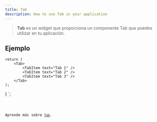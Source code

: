 ```yaml
---
title: Tab
description: How to use Tab in your application
---
```



> **Tab** es un widget que proporciona un componente Tab que puedes utilizar en tu aplicación.

## Ejemplo


    return (
        <Tab>
            <TabItem text="Tab 1" />
            <TabItem text="Tab 2" />
            <TabItem text="Tab 3" />
        </Tab>
    );
}
`;

<Code code={tabExample} title='example_tabWidget.tsx' lang='tsx' />

Aprende más sobre [`Tab`](https://vixen-js.github.io/docs/build-application-vanilla/Basic-Widgets/Tab).